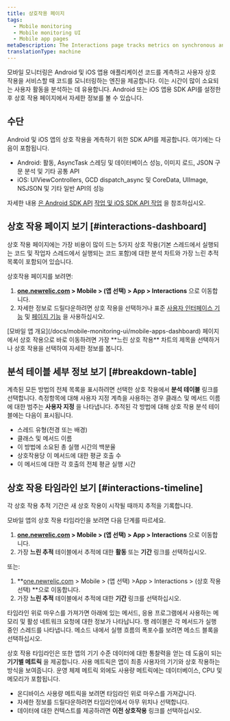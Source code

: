 ```yaml
---
title: 상호작용 페이지
tags:
  - Mobile monitoring
  - Mobile monitoring UI
  - Mobile app pages
metaDescription: The Interactions page tracks metrics on synchronous and asychronous code execution in mobile applications.
translationType: machine
---
```


모바일 모니터링은 Android 및 iOS 앱용 애플리케이션 코드를 계측하고 사용자 상호 작용을 서비스할 때 코드를 모니터링하는 엔진을 제공합니다. 이는 시간이 많이 소요되는 사용자 활동을 분석하는 데 유용합니다. Android 또는 iOS 앱용 SDK API를 설정한 후 상호 작용 페이지에서 자세한 정보를 볼 수 있습니다.

## 수단

Android 및 iOS 앱의 상호 작용을 계측하기 위한 SDK API를 제공합니다. 여기에는 다음이 포함됩니다.

* Android: 활동, AsyncTask 스레딩 및 데이터베이스 성능, 이미지 로드, JSON 구문 분석 및 기타 공통 API
* iOS: UIViewControllers, GCD dispatch_async 및 CoreData, UIImage, NSJSON 및 기타 일반 API의 성능

자세한 내용 [은 Android SDK API](/docs/mobile-sdk-api/android-api) [작업 및 iOS SDK API 작업](/docs/mobile-sdk-api/ios-api) 을 참조하십시오.

## 상호 작용 페이지 보기 [#interactions-dashboard]

상호 작용 페이지에는 가장 비용이 많이 드는 5가지 상호 작용(기본 스레드에서 실행되는 코드 및 작업자 스레드에서 실행되는 코드 포함)에 대한 분석 차트와 가장 느린 추적 목록이 포함되어 있습니다.

상호작용 페이지를 보려면:

1. **[one.newrelic.com](https://one.newrelic.com/all-capabilities) > Mobile > (앱 선택) > App > Interactions** 으로 이동합니다.
2. 자세한 정보로 드릴다운하려면 상호 작용을 선택하거나 표준 [사용자 인터페이스 기능](/docs/accounts-partnerships/education/getting-started-new-relic/new-relic-user-interface) 및 [페이지 기능](/docs/accounts-partnerships/education/getting-started-new-relic/standard-dashboard-features) 을 사용하십시오.

<Callout variant="tip">
  [모바일 앱 개요](/docs/mobile-monitoring-ui/mobile-apps-dashboard) 페이지에서 상호 작용으로 바로 이동하려면 가장 **느린 상호 작용** 차트의 제목을 선택하거나 상호 작용을 선택하여 자세한 정보를 봅니다.
</Callout>

## 분석 테이블 세부 정보 보기 [#breakdown-table]

계측된 모든 방법의 전체 목록을 표시하려면 선택한 상호 작용에서 **분석 테이블** 링크를 선택합니다. 측정항목에 대해 사용자 지정 계측을 사용하는 경우 클래스 및 메서드 이름에 대한 범주는 **사용자 지정** 을 나타냅니다. 추적된 각 방법에 대해 상호 작용 분석 테이블에는 다음이 표시됩니다.

* 스레드 유형(전경 또는 배경)
* 클래스 및 메서드 이름
* 이 방법에 소요된 총 실행 시간의 백분율
* 상호작용당 이 메서드에 대한 평균 호출 수
* 이 메서드에 대한 각 호출의 전체 평균 실행 시간

## 상호 작용 타임라인 보기 [#interactions-timeline]

각 상호 작용 추적 기간은 새 상호 작용이 시작될 때까지 추적을 기록합니다.

모바일 앱의 상호 작용 타임라인을 보려면 다음 단계를 따르세요.

1. **[one.newrelic.com](https://one.newrelic.com/all-capabilities) > Mobile > (앱 선택) > App > Interactions** 으로 이동합니다.
2. 가장 **느린 추적** 테이블에서 추적에 대한 **활동** 또는 **기간** 링크를 선택하십시오.

또는:

1. **[one.newrelic.com](https://one.newrelic.com/all-capabilities) > Mobile > (앱 선택) >App > Interactions > (상호 작용 선택) **으로 이동합니다.
2. 가장 **느린 추적** 테이블에서 추적에 대한 **기간** 링크를 선택하십시오.

타임라인 위로 마우스를 가져가면 아래에 있는 메서드, 응용 프로그램에서 사용하는 메모리 및 활성 네트워크 요청에 대한 정보가 나타납니다. 행 레이블은 각 메서드가 실행 중인 스레드를 나타냅니다. 메소드 내에서 실행 흐름의 폭포수를 보려면 메소드 블록을 선택하십시오.

상호 작용 타임라인은 또한 앱의 기기 수준 데이터에 대한 통찰력을 얻는 데 도움이 되는 **기기별 메트릭** 을 제공합니다. 사용 메트릭은 앱이 최종 사용자의 기기와 상호 작용하는 방식을 보여줍니다. 운영 체제 메트릭 외에도 사용량 메트릭에는 데이터베이스, CPU 및 메모리가 포함됩니다.

* 온디바이스 사용량 메트릭을 보려면 타임라인 위로 마우스를 가져갑니다.
* 자세한 정보를 드릴다운하려면 타임라인에서 아무 위치나 선택합니다.
* 데이터에 대한 컨텍스트를 제공하려면 **이전 상호작용** 링크를 선택하십시오.